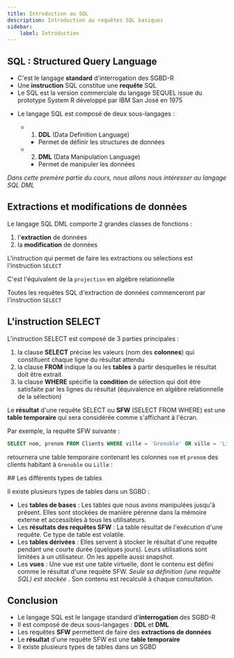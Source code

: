 ```yaml
---
title: Introduction au SQL
description: Introduction au requêtes SQL basiques
sidebar:
    label: Introduction
---
```



<Slide title="Le langage SQL">

## SQL :  Structured Query Language

  * C'est le langage **standard** d'interrogation des SGBD-R
  * Une **instruction** SQL constitue une **requête** SQL
  * Le SQL est la version commerciale du langage SEQUEL issue du prototype System R développé par IBM San José en 1975

</Slide>
<Slide title="Le langage SQL">

* Le langage SQL est composé de deux sous-langages :

  * 1. **DDL** (Data Definition Language)
    * Permet de définir les structures de données
  * 2. **DML** (Data Manipulation Language)
    * Permet de manipuler les données

_Dans cette premère partie du cours, nous allons nous intéresser au langage SQL DML_

</Slide>
<Slide>

## Extractions et modifications de données

Le langage SQL DML comporte 2 grandes classes de fonctions :

  1. l'**extraction** de données
  2. la **modification** de données

L'instruction qui permet de faire les extractions ou sélections est l'instruction `SELECT`

C'est l'équivalent de la `projection` en algèbre relationnelle

Toutes les requêtes SQL d'extraction de données commenceront par l'instruction `SELECT`

</Slide>
<Slide>

## L'instruction SELECT

L'instruction SELECT est composé de 3 parties principales :

  1. la clause  __SELECT__  précise les valeurs (nom des **colonnes**) qui constituent chaque ligne du résultat attendu
  2. la clause  __FROM__  indique la ou les **tables** à partir desquelles le résultat doit être extrait
  3. la clause  __WHERE__  spécifie la **condition** de sélection qui doit être satisfaite par les lignes du résultat (équivalence en algèbre relationnelle de la sélection)

</Slide>
<Slide>

Le **résultat** d'une requête SELECT ou **SFW** (SELECT FROM WHERE) est une **table temporaire** qui sera considérée comme s'affichant à l'écran.

Par exemple, la requête SFW suivante :

```sql 
SELECT nom, prenom FROM Clients WHERE ville = 'Grenoble' OR ville = 'Lille'
```

retournera une table temporaire contenant les colonnes `nom` et `prenom` des clients habitant à `Grenoble` ou `Lille` : 


<Table
  sqliteDB="public/sample/ecommerce/ecommerce-fr-erd-v2.sqlite"
  title="Clients"
  query={`SELECT nom, prenom FROM Clients WHERE ville = 'Grenoble' OR ville = 'Lille'`}
/>

</Slide>
<Slide>
## Les différents types de tables

Il existe plusieurs types de tables dans un SGBD :

  * Les **tables de bases** : Les tables que nous avons manipulées jusqu'à présent. Elles sont stockées de manière pérenne dans la mémoire externe et accessibles à tous les utilisateurs.
  * Les **résultats des requêtes SFW** : La table résultat de l'exécution d'une requête. Ce type de table est volatile.
  * Les **tables dérivées** : Elles servent à stocker le résultat d'une requête pendant une courte durée (quelques jours). Leurs utilisations sont limitées à un utilisateur. On les appelle aussi snapshot.
  * Les **vues** : Une vue est une table virtuelle, dont le contenu est défini comme le résultat d'une requête SFW.  _Seule sa définition (une requête SQL) est stockée_ . Son contenu est recalculé à chaque consultation.

</Slide>
<Slide>

## Conclusion

* Le langage SQL est le langage standard d'**interrogation** des SGBD-R
* Il est composé de deux sous-langages : **DDL** et **DML**
* Les requêtes **SFW** permettent de faire des **extractions de données**
* Le **résultat** d'une requête SFW est une **table temporaire**
* Il existe plusieurs types de tables dans un SGBD

</Slide>
